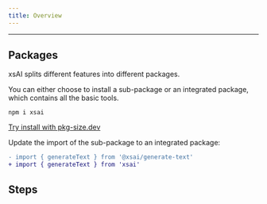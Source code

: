 ```yaml
---
title: Overview
---
```


---

## Packages

xsAI splits different features into different packages.

You can either choose to install a sub-package or an integrated package,
which contains all the basic tools.

```package-install
npm i xsai
```

[Try install with pkg-size.dev](https://pkg-size.dev/xsai)

Update the import of the sub-package to an integrated package:

```diff
- import { generateText } from '@xsai/generate-text'
+ import { generateText } from 'xsai'
```

## Steps

<Cards>
  <Card
    title="Generating Text"
    description="Call to LLM starts with a bundle size of about 1KB."
    href="generate-text"
    external={false}
  />
</Cards>
